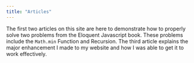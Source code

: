```yaml
---
title: "Articles"
---
```

The first two articles on this site are here to demonstrate how to
properly solve two problems from the Eloquent Javascript book.
These problems include the `Math.min` Function and Recursion. The third article explains the major enhancement I made to my website and how I was able to get it to work effectively. 
